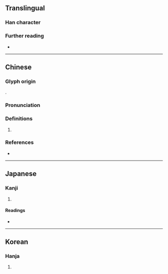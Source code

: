 {{character info}}
==Translingual==

===Han character===
{{Han char|rn=38|rad=女|as=12|sn=15|four=40431|canj=VOGF|ids=⿰女焦}}

===Further reading===
* {{Han ref|kx=0270.380|dkj=06705|dj=0538.340|hdz=21081.080|uh=5AF6|ud=23286|bh=E558|bd=58712}}

----

==Chinese==
{{zh-forms}}

===Glyph origin===
{{Han compound|女|焦|c1=s|c2=p|ls=psc|t1=woman}}.

===Pronunciation===
{{zh-pron
|m=qiáo
|c=ciu4,ziu1
|mc=y
|oc=y
|cat=
}}

===Definitions===
{{head|zh|Han character}}

# {{rfdef|zh}}

===References===
* {{R:yue:Hanzi}}

----

==Japanese==

===Kanji===
{{ja-kanji|grade=|rs=女12}}

# {{rfdef|ja|sort=女12}}

====Readings====
* {{ja-readings|on=しょう<せう,じょう<ぜう|kun=やつれる}}

----

==Korean==

===Hanja===
{{ko-hanja|hangeul=초}}

# {{rfdef|ko|sort=女12}}